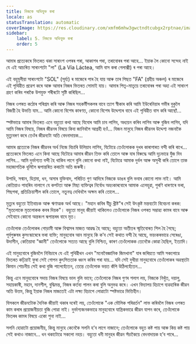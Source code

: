 ```yaml
---
title: নিজকে অভিযুক্ত কৰা
locale: as
statusTranslation: automatic
coverImage: https://res.cloudinary.com/xmfm6mhw3gwctndtcubgx2rptnae/image/upload/v1740468922/small_cover_tratado_de_psicologia_revolucionaria_a4c0dca4e0.webp
sidebar:
    label: 5. নিজকে অভিযুক্ত কৰা
    order: 5
---
```

আমাৰ প্ৰত্যেকৰে ভিতৰত থকা সাৰাংশ ওপৰৰ পৰা, আকাশৰ পৰা, তৰাবোৰৰ পৰা আহে... ইয়াক লৈ কোনো সন্দেহ নাই যে এই আচৰিত সাৰাংশটো "লা" (La Vía Láctea, আমি বাস কৰা গেলাক্সী) ৰ পৰা আহে।

এই বহুমূলীয়া সাৰাংশটো "SOL" (সূৰ্য্য) ৰ মাজেৰে পাৰ হৈ যায় আৰু তাৰ পিছত "FA" (গ্ৰহীয় অঞ্চল) ৰ মাজেৰে এই পৃথিৱীত প্ৰৱেশ কৰে আৰু আমাৰ নিজৰ ভিতৰত সোমাই যায়। আমাৰ পিতৃ-মাতৃয়ে তৰাবোৰৰ পৰা অহা এই সাৰাংশ গ্ৰহণ কৰিব পৰাকৈ উপযুক্ত শৰীৰটো সৃষ্টি কৰিছিল...

নিজৰ ওপৰত কঠোৰ পৰিশ্ৰম কৰি আৰু নিজৰ সহকৰ্মীসকলৰ বাবে ত্যাগ স্বীকাৰ কৰি আমি ইউৰেনিয়াৰ গভীৰ বুকুলৈ বিজয়ী হৈ উভতি যাম... আমি কোনো বিশেষ কাৰণত, কোনো বিশেষ উদ্দেশ্যৰ বাবে এই পৃথিৱীত বাস কৰি আছোঁ...

স্পষ্টভাৱে আমাৰ ভিতৰত এনে বহুতো কথা আছে যিবোৰ আমি চাব লাগিব, অধ্যয়ন কৰিব লাগিব আৰু বুজিব লাগিব, যদি আমি নিজৰ বিষয়ে, নিজৰ জীৱনৰ বিষয়ে কিবা জানিবলৈ আগ্ৰহী হওঁ... যিজন মানুহে নিজৰ জীৱনৰ উদ্দেশ্য নজনাকৈ মৃত্যুবৰণ কৰে তেওঁৰ জীৱনটো অতি বেদনাদায়ক...

আমাৰ প্ৰত্যেকে নিজৰ জীৱনৰ অৰ্থ নিজে বিচাৰি উলিয়াব লাগিব, যিটোৱে তেওঁলোকক দুখৰ কাৰাগাৰত বন্দী কৰি ৰাখে... প্ৰত্যেকৰে ভিতৰত এনে কিবা আছে যিটোৱে আমাৰ জীৱন তিক্ত কৰি তোলে আৰু যাৰ বিৰুদ্ধে আমি দৃঢ়ভাৱে যুঁজ দিব লাগিব... আমি দুৰ্ভাগ্যত বন্দী হৈ থাকিব লাগে বুলি কোনো কথা নাই, যিটোৱে আমাক দুৰ্বল আৰু অসুখী কৰি তোলে তাক মহাজাগতিক ধূলিলৈ ৰূপান্তৰিত কৰাটো অতি জৰুৰী।

উপাধি, সন্মান, ডিপ্লমা, ধন, অসাৰ যুক্তিবাদ, পৰিচিত গুণ আদিৰে নিজকে ডাঙৰ বুলি ভবাৰ কোনো লাভ নাই। আমি কেতিয়াও পাহৰিব নালাগে যে কপটতা আৰু মিছা ব্যক্তিত্বৰ নিৰ্বোধ অহংকাৰবোৰে আমাক এলেহুৱা, পুৰণি ধাৰণাৰে ভৰা, পিছপৰা, প্ৰতিক্ৰিয়াশীল কৰি তোলে, নতুনত্ব দেখিবলৈ অক্ষম কৰি তোলে...

মৃত্যুৰ বহুতো ইতিবাচক আৰু ঋণাত্মক অৰ্থ আছে। "মহান কবিৰ যীচু খ্ৰীষ্ট"ৰ সেই উৎকৃষ্ট মন্তব্যটো বিবেচনা কৰক: "মৃতলোকে মৃতলোকক কবৰ দিয়ক"। বহুতো মানুহ জীয়াই থাকিলেও তেওঁলোকে নিজৰ ওপৰত সম্ভাৱ্য কামৰ বাবে আৰু সেইবাবে কোনো অন্তৰংগ ৰূপান্তৰৰ বাবে মৃত।

তেওঁলোক তেওঁলোকৰ গোড়ামী আৰু বিশ্বাসৰ মাজত আৱদ্ধ হৈ আছে; বহুতো অতীতৰ স্মৃতিবোৰত শিল হৈ গৈছে; পূৰ্বপুৰুষৰ কুসংস্কাৰেৰে ভৰা ব্যক্তি; মানুহবোৰ আন মানুহে কি ক’ব সেই কথাত বন্দী হৈ আছে, ভয়ংকৰভাৱে সেৰেঙা, উদাসীন, কেতিয়াবা "জ্ঞানী" তেওঁলোকে সত্যত আছে বুলি নিশ্চিত, কাৰণ তেওঁলোকক তেনেকৈ কোৱা হৈছিল, ইত্যাদি।

এই মানুহবোৰে বুজিবলৈ নিবিচাৰে যে এই পৃথিৱীখন এখন "মনোবৈজ্ঞানিক জিমখানা" যাৰ জৰিয়তে আমি সকলোৱে ভিতৰত কঢ়িয়াই ফুৰা সেই গোপন কুৎসিততাক ধ্বংস কৰিব পৰা যায়... যদি সেই দুখীয়া মানুহবোৰে তেওঁলোকৰ অৱস্থাটো কিমান শোচনীয় সেই কথা বুজি পালেহেঁতেন, তেন্তে তেওঁলোক ভয়ত কঁপি উঠিলহেঁতেন...

কিন্তু এনে মানুহবোৰে সদায় নিজৰ বিষয়ে ভাল বুলি ভাবে; তেওঁলোকে নিজৰ গুণৰ শলাগ লয়, নিজকে নিখুঁত, দয়ালু, সহায়কাৰী, মহান, দানশীল, বুদ্ধিমন্ত, নিজৰ কৰ্তব্য পালন কৰা বুলি অনুভৱ কৰে। এখন বিদ্যালয় হিচাপে ব্যৱহাৰিক জীৱন অতি উত্তম, কিন্তু ইয়াক নিজৰ মাজতেই এটা লক্ষ্য হিচাপে লোৱাটো স্পষ্টভাৱে ভিত্তিহীন।

যিসকলে জীৱনটোক দৈনিক জীয়াই থকাৰ দৰেই লয়, তেওঁলোকে "এক মৌলিক পৰিৱৰ্তন" লাভ কৰিবলৈ নিজৰ ওপৰত কাম কৰাৰ প্ৰয়োজনীয়তা বুজি পোৱা নাই। দুৰ্ভাগ্যজনকভাৱে মানুহবোৰে যান্ত্ৰিকভাৱে জীৱন যাপন কৰে, তেওঁলোকে ভিতৰৰ কামৰ বিষয়ে একো শুনা নাই...

সলনি হোৱাটো প্ৰয়োজনীয়, কিন্তু মানুহে কেনেকৈ সলনি হ’ব লাগে নাজানে; তেওঁলোকে বহুত কষ্ট পায় আৰু কিয় কষ্ট পায় সেই কথাও নাজানে... ধন থকাটোৱে সকলো নহয়। বহুতো ধনী মানুহৰ জীৱন সঁচাকৈয়ে বেদনাদায়ক হ’ব পাৰে...

